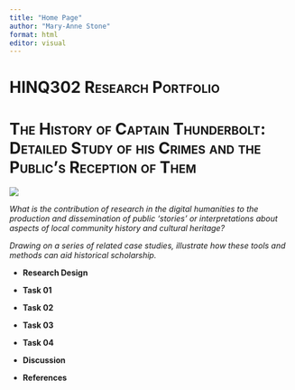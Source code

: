 ---
title: "Home Page"
author: "Mary-Anne Stone"
format: html
editor: visual
---

# [HINQ302 Research Portfolio]{.smallcaps}

# [The History of Captain Thunderbolt: Detailed Study of his Crimes and the Public's Reception of Them]{.smallcaps}

[![](1e4060837ba7bde309c14522b0878384.jfif){fig-align="center"}](https://live-production.wcms.abc-cdn.net.au/1e4060837ba7bde309c14522b0878384?impolicy=wcms_crop_resize&cropH=383&cropW=680&xPos=0&yPos=110&width=862&height=485)

*What is the contribution of research in the digital humanities to the production and dissemination of public 'stories' or interpretations about aspects of local community history and cultural heritage?*

*Drawing on a series of related case studies, illustrate how these tools and methods can aid historical scholarship.*

-   **Research Design**

-   **Task 01**

-   **Task 02**

-   **Task 03**

-   **Task 04**

-   **Discussion**

-   **References**
